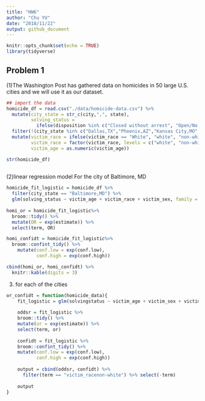 ```yaml
---
title: "HW6"
author: "Chu YU"
date: "2018/11/22"
output: github_document
---
```


```r
knitr::opts_chunk$set(echo = TRUE)
library(tidyverse)
```

## Problem 1

(1)The Washington Post has gathered data on homicides in 50 large U.S. cities and we will use it as our dataset.
```r
## import the data
homicide_df = read.csv("./data/homicide-data.csv") %>%
  mutate(city_state = str_c(city,",", state),
         solving_status = 
           ifelse(disposition %in% c("Closed without arrest", "Open/No arrest"), 0, 1)) %>%
  filter(!(city_state %in% c("Dallas,TX","Phoenix,AZ","Kansas City,MO","Tulsa,AL"))) %>%
  mutate(victim_race = ifelse(victim_race == "White", "white", "non-white"),
         victim_race = factor(victim_race, levels = c("white", "non-white")),
         victim_age = as.numeric(victim_age))

str(homicide_df)
  
```

(2)linear regression model For the city of Baltimore, MD
```r
homicide_fit_logistic = homicide_df %>%
  filter(city_state == "Baltimore,MD") %>%
  glm(solving_status ~ victim_age + victim_race + victim_sex, family = binomial(), data = .)
 
homi_or = homicide_fit_logistic%>% 
  broom::tidy() %>% 
  mutate(OR = exp(estimate)) %>%
  select(term, OR)

homi_confidt = homicide_fit_logistic%>% 
  broom::confint_tidy() %>% 
    mutate(conf.low = exp(conf.low),
           conf.high = exp(conf.high))

cbind(homi_or, homi_confidt) %>% 
  knitr::kable(digits = 3)
```


(3) for each of the cities
```r
or_confidt = function(homicide_data){
    fit_logistic = glm(solvingstatus ~ victim_age + victim_sex + victim_race, data = homicide_data, family = binomial())
    
    oddsr = fit_logistic %>% 
    broom::tidy() %>% 
    mutate(or = exp(estimate)) %>%
    select(term, or)
    
    confidt = fit_logistic %>% 
    broom::confint_tidy() %>% 
    mutate(conf.low = exp(conf.low),
           conf.high = exp(conf.high))
    
    output = cbind(oddsr, confidt) %>% 
      filter(term == "victim_racenon-white") %>% select(-term)
    
    output
}


```

